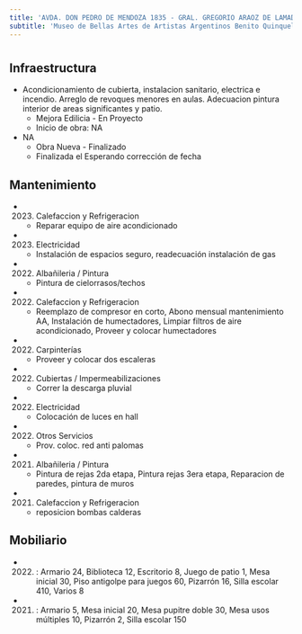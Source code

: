 ```yaml
---
title: 'AVDA. DON PEDRO DE MENDOZA 1835 - GRAL. GREGORIO ARAOZ DE LAMADRID 648'
subtitle: 'Museo de Bellas Artes de Artistas Argentinos Benito Quinquela Martin - EPC N° 09 BENITO QUINQUELA MARTIN - CENS N° 32 - CENOF CENTRO MUSEO QUINQUELA MARTIN - JII N° 01/04° BENITO QUINQUELA MARTIN'
---
```


#
## Infraestructura

* Acondicionamiento  de cubierta, instalacion sanitario, electrica e incendio. Arreglo de revoques menores en aulas.  Adecuacion pintura interior de areas significantes  y patio. 
    + Mejora Edilicia - En Proyecto 
    + Inicio de obra: NA 


* NA 
    + Obra Nueva - Finalizado 
    + Finalizada el Esperando corrección de fecha 






## Mantenimiento

*  (2023) Calefaccion y Refrigeracion 
    + Reparar equipo de aire acondicionado

*  (2023) Electricidad 
    + Instalación de espacios seguro, readecuación instalación de gas

*  (2022) Albañileria / Pintura 
    + Pintura de cielorrasos/techos

*  (2022) Calefaccion y Refrigeracion 
    + Reemplazo de compresor en corto, Abono mensual mantenimiento AA, Instalación de humectadores, Limpiar filtros de aire acondicionado, Proveer y colocar humectadores

*  (2022) Carpinterías 
    + Proveer y colocar dos escaleras

*  (2022) Cubiertas / Impermeabilizaciones 
    + Correr la descarga pluvial

*  (2022) Electricidad 
    + Colocación de luces en hall

*  (2022) Otros Servicios 
    + Prov. coloc. red anti palomas

*  (2021) Albañileria / Pintura 
    + Pintura de rejas 2da etapa, Pintura rejas 3era etapa, Reparacion de paredes, pintura de muros

*  (2021) Calefaccion y Refrigeracion 
    + reposicion bombas calderas





## Mobiliario

*  (2022) : Armario 24, Biblioteca 12, Escritorio 8, Juego de patio 1, Mesa inicial 30, Piso antigolpe para juegos 60, Pizarrón 16, Silla escolar 410, Varios 8 

*  (2021) : Armario 5, Mesa inicial 20, Mesa pupitre doble 30, Mesa usos múltiples 10, Pizarrón 2, Silla escolar 150 



